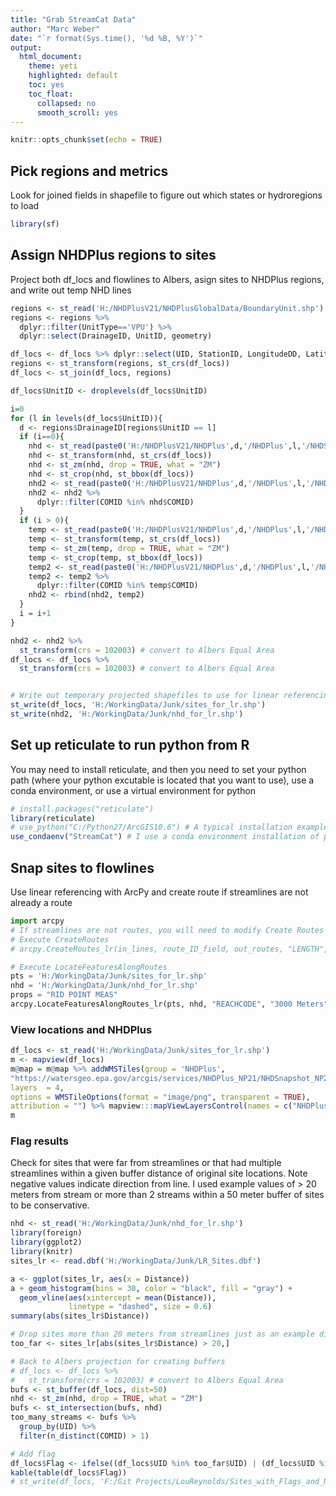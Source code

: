 ```yaml
---
title: "Grab StreamCat Data"
author: "Marc Weber"
date: "`r format(Sys.time(), '%d %B, %Y')`"
output: 
  html_document:
    theme: yeti
    highlighted: default 
    toc: yes
    toc_float:
      collapsed: no
      smooth_scroll: yes
---
```


```r
knitr::opts_chunk$set(echo = TRUE)
```

## Pick regions and metrics
Look for joined fields in shapefile to figure out which states or hydroregions to load

```r
library(sf)


```

## Assign NHDPlus regions to sites
Project both df_locs and flowlines to Albers, asign sites to NHDPlus regions, and write out temp NHD lines
```r
regions <- st_read('H:/NHDPlusV21/NHDPlusGlobalData/BoundaryUnit.shp')
regions <- regions %>% 
  dplyr::filter(UnitType=='VPU') %>%
  dplyr::select(DrainageID, UnitID, geometry)

df_locs <- df_locs %>% dplyr::select(UID, StationID, LongitudeDD, LatitudeDD, state)
regions <- st_transform(regions, st_crs(df_locs))
df_locs <- st_join(df_locs, regions) 

df_locs$UnitID <- droplevels(df_locs$UnitID)

i=0
for (l in levels(df_locs$UnitID)){
  d <- regions$DrainageID[regions$UnitID == l]
  if (i==0){
    nhd <- st_read(paste0('H:/NHDPlusV21/NHDPlus',d,'/NHDPlus',l,'/NHDSnapshot/Hydrography/NHDFlowline.shp'))
    nhd <- st_transform(nhd, st_crs(df_locs))
    nhd <- st_zm(nhd, drop = TRUE, what = "ZM")
    nhd <- st_crop(nhd, st_bbox(df_locs))
    nhd2 <- st_read(paste0('H:/NHDPlusV21/NHDPlus',d,'/NHDPlus',l,'/NHDSnapshot/Hydrography/NHDFlowline.shp'))
    nhd2 <- nhd2 %>% 
      dplyr::filter(COMID %in% nhd$COMID)
  }
  if (i > 0){
    temp <- st_read(paste0('H:/NHDPlusV21/NHDPlus',d,'/NHDPlus',l,'/NHDSnapshot/Hydrography/NHDFlowline.shp'))
    temp <- st_transform(temp, st_crs(df_locs))
    temp <- st_zm(temp, drop = TRUE, what = "ZM")
    temp <- st_crop(temp, st_bbox(df_locs))
    temp2 <- st_read(paste0('H:/NHDPlusV21/NHDPlus',d,'/NHDPlus',l,'/NHDSnapshot/Hydrography/NHDFlowline.shp'))
    temp2 <- temp2 %>% 
      dplyr::filter(COMID %in% temp$COMID)
    nhd2 <- rbind(nhd2, temp2)
  }
  i = i+1
}

nhd2 <- nhd2 %>% 
  st_transform(crs = 102003) # convert to Albers Equal Area
df_locs <- df_locs %>% 
  st_transform(crs = 102003) # convert to Albers Equal Area


# Write out temporary projected shapefiles to use for linear referencing sites
st_write(df_locs, 'H:/WorkingData/Junk/sites_for_lr.shp')
st_write(nhd2, 'H:/WorkingData/Junk/nhd_for_lr.shp')
```

## Set up reticulate to run python from R
You may need to install reticulate, and then you need to set your python path (where your python excutable is located that you want to use), use a conda environment, or use a virtual environment for python
```r
# install.packages("reticulate")
library(reticulate)
# use_python("C:/Python27/ArcGIS10.6") # A typical installation example...
use_condaenv("StreamCat") # I use a conda environment installation of python
```

## Snap sites to flowlines
Use linear referencing with ArcPy and create route if streamlines are not already a route
```python
import arcpy
# If streamlines are not routes, you will need to modify Create Routes below to fit your needs
# Execute CreateRoutes
# arcpy.CreateRoutes_lr(in_lines, route_ID_field, out_routes, "LENGTH", "#", "#", "LOWER_LEFT", 0.00018939394)

# Execute LocateFeaturesAlongRoutes
pts = 'H:/WorkingData/Junk/sites_for_lr.shp'
nhd = 'H:/WorkingData/Junk/nhd_for_lr.shp'
props = "RID POINT MEAS"
arcpy.LocateFeaturesAlongRoutes_lr(pts, nhd, "REACHCODE", "3000 Meters", "H:/WorkingData/Junk/LR_Sites.dbf", props, "FIRST", "DISTANCE", "ZERO", "FIELDS", "M_DIRECTON")
```

### View locations and NHDPlus
```r
df_locs <- st_read('H:/WorkingData/Junk/sites_for_lr.shp')
m <- mapview(df_locs)
m@map = m@map %>% addWMSTiles(group = 'NHDPlus',
"https://watersgeo.epa.gov/arcgis/services/NHDPlus_NP21/NHDSnapshot_NP21/MapServer/WmsServer?",
layers  = 4,
options = WMSTileOptions(format = "image/png", transparent = TRUE),
attribution = "") %>% mapview:::mapViewLayersControl(names = c("NHDPlus"))
m
```


### Flag results
Check for sites that were far from streamlines or that had multiple streamlines within a given buffer distance of original site locations. Note negative values indicate direction from line.  I used example values of > 20 meters from stream or more than 2 streams within a 50 meter buffer of sites to be conservative.

```r
nhd <- st_read('H:/WorkingData/Junk/nhd_for_lr.shp')
library(foreign)
library(ggplot2)
library(knitr)
sites_lr <- read.dbf('H:/WorkingData/Junk/LR_Sites.dbf')

a <- ggplot(sites_lr, aes(x = Distance))
a + geom_histogram(bins = 30, color = "black", fill = "gray") +
  geom_vline(aes(xintercept = mean(Distance)), 
             linetype = "dashed", size = 0.6)
summary(abs(sites_lr$Distance))

# Drop sites more than 20 meters from streamlines just as an example distance flag
too_far <- sites_lr[abs(sites_lr$Distance) > 20,]

# Back to Albers projection for creating buffers
# df_locs <- df_locs %>% 
#   st_transform(crs = 102003) # convert to Albers Equal Area
bufs <- st_buffer(df_locs, dist=50)
nhd <- st_zm(nhd, drop = TRUE, what = "ZM")
bufs <- st_intersection(bufs, nhd)
too_many_streams <- bufs %>%
  group_by(UID) %>%
  filter(n_distinct(COMID) > 1)

# Add flag
df_locs$Flag <- ifelse((df_locs$UID %in% too_far$UID) | (df_locs$UID %in% too_many_streams$UID), 'Need to Check', 'OK')
kable(table(df_locs$Flag))
# st_write(df_locs, 'F:/Git Projects/LouReynolds/Sites_with_Flags_and_NHDPlusInfo.shp')
```

